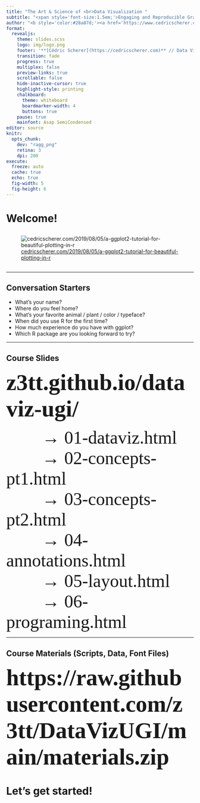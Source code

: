 ```yaml
---
title: "The Art & Science of <br>Data Visualization "
subtitle: "<span style='font-size:1.5em;'>Engaging and Reproducible Graphics with ggplot2</span><br><span style='font-weight:500;font-size:1.3em;'>Welcome!</span></span>"
author: "<b style='color:#28a87d;'><a href='https://www.cedricscherer.com'>Dr. Cédric Scherer</a></b>&ensp;**//**&ensp;RTG-UGI Workshop&ensp;**//**&ensp;October 2023"
format:
  revealjs:
    theme: slides.scss
    logo: img/logo.png
    footer: '**[Cédric Scherer](https://cedricscherer.com)** // Data Visualization & Information Design'
    transition: fade
    progress: true
    multiplex: false
    preview-links: true
    scrollable: false
    hide-inactive-cursor: true
    highlight-style: printing
    chalkboard:
      theme: whiteboard
      boardmarker-width: 4
      buttons: true
    pause: true
    mainfont: Asap SemiCondensed
editor: source
knitr:
  opts_chunk:
    dev: "ragg_png"
    retina: 3
    dpi: 200
execute:
  freeze: auto
  cache: true
  echo: true
  fig-width: 5
  fig-height: 6
---
```


# Welcome!



##  {#hello-cedric data-menu-title="Hello Cédric" background-image="img/intro/hello-cedric.png" background-position="center" background-size="62%"}



##  {#cedric-avatars data-menu-title="Cédric Avatars" background-image="img/portfolio/avatars-logo.png" background-position="center" background-size="80%"}



##  {#cedric-dataviz-science data-menu-title="Cédric Projects Science" background-image="img/portfolio/projects-science.png" background-position="center" background-size="82%" background-color="#ABABAB"}

::: footer
:::



##  {#cedric-dataviz-clients data-menu-title="Cédric Projects Clients" background-image="img/portfolio/projects-clients.png" background-position="center" background-size="77%" background-color="#ABABAB"}

::: footer
:::



##  {#cedric-dataviz-personal data-menu-title="Cédric Projects Personal"background-image="img/portfolio/projects-personal.png" background-position="center" background-size="85%" background-color="#ABABAB"}

::: footer
:::



##  {#cedric-blog data-menu-title="Cédric Blog "background-image="img/portfolio/blog.png" background-position="center" background-size="56%"}

::: footer
:::



##  {#cedric-ggplot-tutorial data-menu-title="Cédric Blog Tutorial" background-image="img/portfolio/blog-tutorial.png" background-position="center" background-size="56%"}

::: footer
:::



## {#cedric-ggplot-tutorial-overview data-menu-title="Cédric Blog Tutorial Overview"}

![[cedricscherer.com/2019/08/05/a-ggplot2-tutorial-for-beautiful-plotting-in-r](https://www.cedricscherer.com/2019/08/05/a-ggplot2-tutorial-for-beautiful-plotting-in-r/)](img/portfolio/ggplot-tutorial-overview.png){fig-align="center" fig-alt="Overview of some exemplary plots included in my ggplot2 tutorial."}



##  {#cedric-rstudio-conf data-menu-title="Cédric Blog rstudio::conf" background-image="img/portfolio/blog-rstudioconf.png" background-position="center" background-size="56%"}

::: footer
:::



##  {#hello-blank data-menu-title="Hello You" background-image="img/intro/hello-blank.png" background-position="center" background-size="62%"}



##  {#hello-course data-menu-title="Hello Course" background-image="img/intro/hello-course.png" background-position="center" background-size="62%"}



------------------------------------------------------------------------

## Conversation Starters

-   What's your name?
-   Where do you feel home?
-   What's your favorite animal / plant / color / typeface?
-   When did you use R for the first time?
-   How much experience do you have with ggplot?
-   Which R package are you looking forward to try?



------------------------------------------------------------------------

## Course Slides

<b style='font-family:spline sans mono;font-size:46pt;font-weight:700;'>z3tt.github.io/dataviz-ugi/</b>

<span style='font-family:spline sans mono;font-size:36pt;'>
&emsp;&emsp;&rarr; 01-dataviz.html<br>
&emsp;&emsp;&rarr; 02-concepts-pt1.html<br>
&emsp;&emsp;&rarr; 03-concepts-pt2.html<br>
&emsp;&emsp;&rarr; 04-annotations.html<br>
&emsp;&emsp;&rarr; 05-layout.html<br>
&emsp;&emsp;&rarr; 06-programing.html
</span>



------------------------------------------------------------------------

## Course Materials (Scripts, Data, Font Files)

<b style='font-family:spline sans mono;font-size:46pt;font-weight:700;'>https://raw.githubusercontent.com/z3tt/DataVizUGI/main/materials.zip</b>






# Let's get started!
